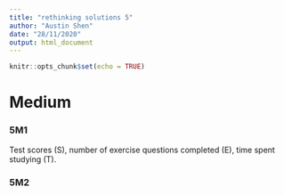 ```yaml
---
title: "rethinking solutions 5"
author: "Austin Shen"
date: "28/11/2020"
output: html_document
---
```


```r
knitr::opts_chunk$set(echo = TRUE)
```

# Medium

### 5M1

Test scores (S), number of exercise questions completed (E), time spent studying (T). 

### 5M2

```r



```
